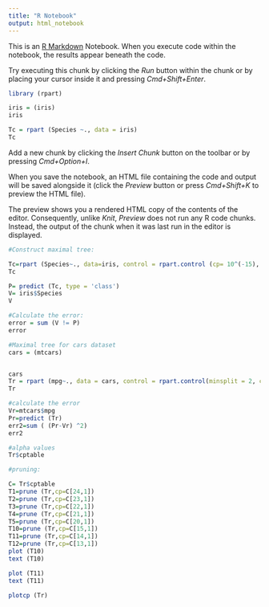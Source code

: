 ```yaml
---
title: "R Notebook"
output: html_notebook
---
```


This is an [R Markdown](http://rmarkdown.rstudio.com) Notebook. When you execute code within the notebook, the results appear beneath the code. 

Try executing this chunk by clicking the *Run* button within the chunk or by placing your cursor inside it and pressing *Cmd+Shift+Enter*. 

```r
library (rpart)
```


```r
iris = (iris)
iris
```


```r
Tc = rpart (Species ~., data = iris)
Tc
```


Add a new chunk by clicking the *Insert Chunk* button on the toolbar or by pressing *Cmd+Option+I*.

When you save the notebook, an HTML file containing the code and output will be saved alongside it (click the *Preview* button or press *Cmd+Shift+K* to preview the HTML file). 

The preview shows you a rendered HTML copy of the contents of the editor. Consequently, unlike *Knit*, *Preview* does not run any R code chunks. Instead, the output of the chunk when it was last run in the editor is displayed.

```r
#Construct maximal tree:

Tc=rpart (Species~., data=iris, control = rpart.control (cp= 10^(-15), minsplit = 2))
Tc
```

```r
P= predict (Tc, type = 'class')
V= iris$Species
V
```

```r
#Calculate the error:
error = sum (V != P)
error
```

```r

#Maximal tree for cars dataset
cars = (mtcars)


cars
Tr = rpart (mpg~., data = cars, control = rpart.control(minsplit = 2, cp = 10^(-15)))
Tr
```
```r
#calculate the error
Vr=mtcars$mpg
Pr=predict (Tr)
err2=sum ( (Pr-Vr) ^2)
err2
```


```r
#alpha values
Tr$cptable
```

```r
#pruning:

C= Tr$cptable
T1=prune (Tr,cp=C[24,1])
T2=prune (Tr,cp=C[23,1])
T3=prune (Tr,cp=C[22,1])
T4=prune (Tr,cp=C[21,1])
T5=prune (Tr,cp=C[20,1])
T10=prune (Tr,cp=C[15,1])
T11=prune (Tr,cp=C[14,1])
T12=prune (Tr,cp=C[13,1])
plot (T10)
text (T10)
```
```r
plot (T11)
text (T11)
```
```r
plotcp (Tr)
```

